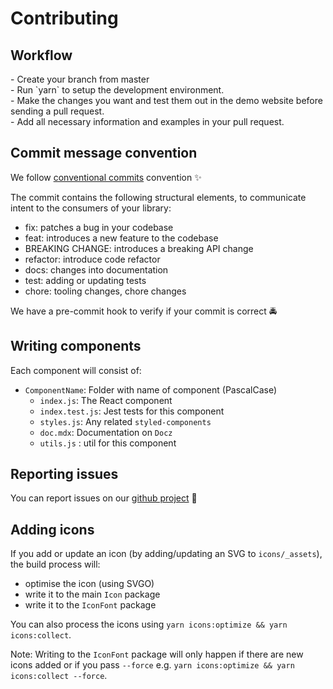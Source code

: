# Contributing

## Workflow

<card>
  - Create your branch from master
  <br />
  - Run `yarn` to setup the development environment.
  <br />
  - Make the changes you want and test them out in the demo website before sending a pull request.
  <br />- Add all necessary information and examples in your pull request.
</card>

## Commit message convention

We follow [conventional commits](https://www.conventionalcommits.org/en/v1.0.0/) convention ✨

The commit contains the following structural elements, to communicate intent to the consumers of your library:

- fix: patches a bug in your codebase
- feat: introduces a new feature to the codebase
- BREAKING CHANGE: introduces a breaking API change
- refactor: introduce code refactor
- docs: changes into documentation
- test: adding or updating tests
- chore: tooling changes, chore changes

We have a pre-commit hook to verify if your commit is correct 🚔

## Writing components

Each component will consist of:

- `ComponentName`: Folder with name of component (PascalCase)
  - `index.js`: The React component
  - `index.test.js`: Jest tests for this component
  - `styles.js`: Any related `styled-components`
  - `doc.mdx`: Documentation on `Docz`
  - `utils.js` : util for this component

## Reporting issues

You can report issues on our [github project](https://github.com/WTTJ/welcome-ui/issues) 🐛

## Adding icons

If you add or update an icon (by adding/updating an SVG to `icons/_assets`), the build process will:

- optimise the icon (using SVGO)
- write it to the main `Icon` package
- write it to the `IconFont` package

You can also process the icons using `yarn icons:optimize && yarn icons:collect`.

Note: Writing to the `IconFont` package will only happen if there are new icons added or if you pass `--force` e.g. `yarn icons:optimize && yarn icons:collect --force`.
